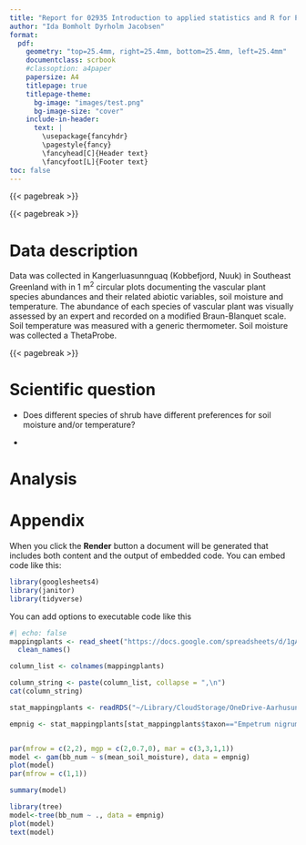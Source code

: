 ```yaml
---
title: "Report for 02935 Introduction to applied statistics and R for PhD students, Winter 2025"
author: "Ida Bomholt Dyrholm Jacobsen"
format: 
  pdf:
    geometry: "top=25.4mm, right=25.4mm, bottom=25.4mm, left=25.4mm"
    documentclass: scrbook
    #classoption: a4paper
    papersize: A4
    titlepage: true
    titlepage-theme:
      bg-image: "images/test.png"
      bg-image-size: "cover"
    include-in-header: 
      text: |
        \usepackage{fancyhdr}
        \pagestyle{fancy}
        \fancyhead[C]{Header text}
        \fancyfoot[L]{Footer text}
toc: false
---
```


{{< pagebreak >}}

\tableofcontents

{{< pagebreak >}}

# Data description

Data was collected in Kangerluasunnguaq (Kobbefjord, Nuuk) in Southeast Greenland with in 1 m^2^ circular plots documenting the vascular plant species abundances and their related abiotic variables, soil moisture and temperature. The abundance of each species of vascular plant was visually assessed by an expert and recorded on a modified Braun-Blanquet scale. Soil temperature was measured with a generic thermometer. Soil moisture was collected a ThetaProbe.

{{< pagebreak >}}

# Scientific question

-   Does different species of shrub have different preferences for soil moisture and/or temperature?

-   

# Analysis

# Appendix

When you click the **Render** button a document will be generated that includes both content and the output of embedded code. You can embed code like this:

```r
library(googlesheets4)
library(janitor)
library(tidyverse)
```

You can add options to executable code like this

```r
#| echo: false
mappingplants <- read_sheet("https://docs.google.com/spreadsheets/d/1gAAk09YgYKcUidop3xwplKaXW3rQoOgUoF4EtZganAA/edit?gid=407247046#gid=407247046", sheet = 'survey_0', skip = 0) |> 
  clean_names()

column_list <- colnames(mappingplants)

column_string <- paste(column_list, collapse = ",\n")
cat(column_string)
```

```r

stat_mappingplants <- readRDS("~/Library/CloudStorage/OneDrive-Aarhusuniversitet/MappingPlants/admin/courses/2025 01 Applied statistics and R/dtu_applied_stat_R/data/stat_mappingplants.rds")

empnig <- stat_mappingplants[stat_mappingplants$taxon=="Empetrum nigrum",]


par(mfrow = c(2,2), mgp = c(2,0.7,0), mar = c(3,3,1,1))
model <- gam(bb_num ~ s(mean_soil_moisture), data = empnig)
plot(model) 
par(mfrow = c(1,1))

summary(model)

library(tree)
model<-tree(bb_num ~ ., data = empnig)
plot(model)
text(model)
```
